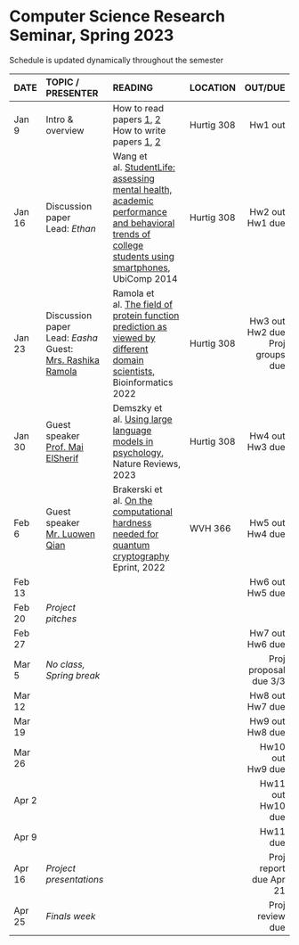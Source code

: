 <h1> Computer Science Research Seminar, Spring 2023 </h1>
Schedule is updated dynamically throughout the semester
</br>

<font size="3">

| DATE        | TOPIC / PRESENTER |READING           |LOCATION |      OUT/DUE |
| ------   |:------------------|:---------------------------------|:------| --------:| 
| Jan 9 | Intro & overview |  How to read papers [1](https://dl.acm.org/citation.cfm?id=1595493), [2](https://dl.acm.org/citation.cfm?id=1273458)<br>How to write papers [1](https://homes.cs.washington.edu/~mernst/advice/write-technical-paper.html), [2](https://www.nature.com/articles/d41586-019-02918-5)       | Hurtig 308 |  Hw1 out | 
| Jan 16 |Discussion paper</br>Lead: *Ethan* | Wang et al. [StudentLife: assessing mental health, academic performance and behavioral trends of college students using smartphones](https://dl-acm-org.ezproxy.neu.edu/doi/10.1145/2632048.2632054), UbiComp 2014 | Hurtig 308 |  Hw2 out</br>Hw1 due | 
| Jan 23 | Discussion paper</br>Lead: *Easha*</br>Guest:</br>[Mrs. Rashika Ramola](https://www.khoury.northeastern.edu/people/rashika-ramola/) | Ramola et al. [The field of protein function prediction as viewed by different domain scientists](https://academic.oup.com/bioinformaticsadvances/article/2/1/vbac057/6670646), Bioinformatics 2022 | Hurtig 308 |  Hw3 out</br>Hw2 due</br>Proj groups due | 
| Jan 30 |Guest speaker</br> [Prof. Mai ElSherif](https://www.maielsherief.com/) |  Demszky et al. [Using large language models in psychology](https://www.nature.com/articles/s44159-023-00241-5), Nature Reviews, 2023 | Hurtig 308 |  Hw4 out</br>Hw3 due | 
| Feb 6  | Guest speaker</br> [Mr. Luowen Qian](https://cs-people.bu.edu/luowenq/) |Brakerski et al. [On the computational hardness needed for quantum cryptography](https://eprint.iacr.org/2022/1181.pdf) Eprint, 2022 | WVH 366 |  Hw5 out</br>Hw4 due  | 
| Feb 13 | | | |  Hw6 out</br>Hw5 due | 
| Feb 20 |  *Project pitches* |   |  |  |
| Feb 27 | | | |  Hw7 out</br>Hw6 due  | 
| Mar 5  | *No class, Spring break* |   |  | Proj proposal due 3/3  | 
| Mar 12 | | | |  Hw8 out</br>Hw7 due  |  
| Mar 19 | | | |  Hw9 out</br>Hw8 due | 
| Mar 26 | | | |  Hw10 out</br>Hw9 due  | 
| Apr 2  | | | |  Hw11 out</br>Hw10 due  | 
| Apr 9  | | | |  Hw11 due  | 
| Apr 16 | *Project presentations* |   |  | Proj report due Apr 21  | 
| Apr 25 |  *Finals week* |            |            | Proj review due   | 
</font>






